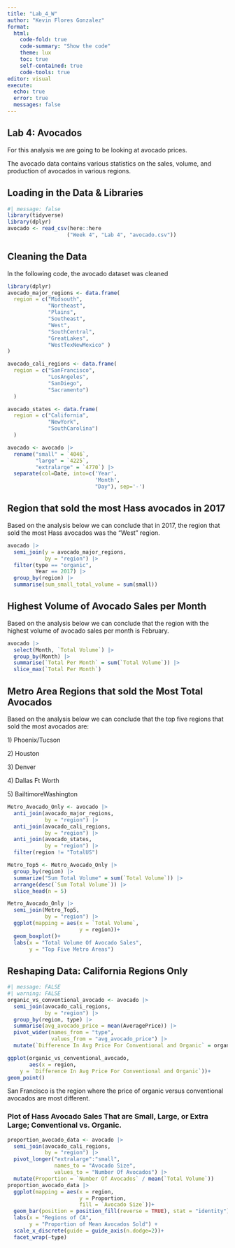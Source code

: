```yaml
---
title: "Lab_4_W"
author: "Kevin Flores Gonzalez"
format:
  html: 
    code-fold: true
    code-summary: "Show the code"
    theme: lux
    toc: true
    self-contained: true
    code-tools: true
editor: visual
execute:
  echo: true
  error: true
  messages: false
---
```


## Lab 4: Avocados

For this analysis we are going to be looking at avocado prices.

The avocado data contains various statistics on the sales, volume, and production of avocados in various regions.

## Loading in the Data & Libraries

```r
#| message: false
library(tidyverse)
library(dplyr)
avocado <- read_csv(here::here
                   ("Week 4", "Lab 4", "avocado.csv"))
```

## Cleaning the Data

In the following code, the avocado dataset was cleaned

```r
library(dplyr)
avocado_major_regions <- data.frame(
  region = c("Midsouth", 
             "Northeast", 
             "Plains", 
             "Southeast", 
             "West", 
             "SouthCentral", 
             "GreatLakes", 
             "WestTexNewMexico" )
)

avocado_cali_regions <- data.frame(
  region = c("SanFrancisco", 
             "LosAngeles", 
             "SanDiego",
             "Sacramento")
  )

avocado_states <- data.frame(
  region = c("California", 
             "NewYork", 
             "SouthCarolina")
  )

avocado <- avocado |> 
  rename("small" = `4046`, 
         "large" = `4225`, 
         "extralarge" = `4770`) |> 
  separate(col=Date, into=c('Year', 
                            'Month', 
                            "Day"), sep='-') 
```

## Region that sold the most Hass avocados in 2017

Based on the analysis below we can conclude that in 2017, the region that sold the most Hass avocados was the "West" region.

```r
avocado |>
  semi_join(y = avocado_major_regions, 
            by = "region") |> 
  filter(type == "organic", 
         Year == 2017) |> 
  group_by(region) |> 
  summarise(sum_small_total_volume = sum(small))
```

## Highest Volume of Avocado Sales per Month

Based on the analysis below we can conclude that the region with the highest volume of avocado sales per month is February.

```r
avocado |> 
  select(Month, `Total Volume`) |> 
  group_by(Month) |> 
  summarise(`Total Per Month` = sum(`Total Volume`)) |> 
  slice_max(`Total Per Month`)
```

## Metro Area Regions that sold the Most Total Avocados

Based on the analysis below we can conclude that the top five regions that sold the most avocados are:

1\) Phoenix/Tucson

2\) Houston

3\) Denver

4\) Dallas Ft Worth

5\) BailtimoreWashington

```r

Metro_Avocado_Only <- avocado |> 
  anti_join(avocado_major_regions, 
            by = "region") |> 
  anti_join(avocado_cali_regions, 
            by = "region") |> 
  anti_join(avocado_states, 
            by = "region") |> 
  filter(region != "TotalUS")

Metro_Top5 <- Metro_Avocado_Only |> 
  group_by(region) |> 
  summarize("Sum Total Volume" = sum(`Total Volume`)) |> 
  arrange(desc(`Sum Total Volume`)) |> 
  slice_head(n = 5)

Metro_Avocado_Only |> 
  semi_join(Metro_Top5, 
            by = "region") |> 
  ggplot(mapping = aes(x = `Total Volume`, 
                       y = region))+
  geom_boxplot()+
  labs(x = "Total Volume Of Avocado Sales", 
       y = "Top Five Metro Areas")
```

## Reshaping Data: California Regions Only

```r
#| message: FALSE
#| warning: FALSE
organic_vs_conventional_avocado <- avocado |>
  semi_join(avocado_cali_regions, 
            by = "region") |> 
  group_by(region, type) |> 
  summarise(avg_avocado_price = mean(AveragePrice)) |> 
  pivot_wider(names_from = "type", 
              values_from = "avg_avocado_price") |> 
  mutate(`Difference In Avg Price For Conventional and Organic` = organic - conventional) 

ggplot(organic_vs_conventional_avocado, 
       aes(x = region,
    y = `Difference In Avg Price For Conventional and Organic`))+
geom_point()


```

San Francisco is the region where the price of organic versus conventional avocados are most different.

### Plot of Hass Avocado Sales That are Small, Large, or Extra Large; Conventional vs. Organic.

```r
proportion_avocado_data <- avocado |>
  semi_join(avocado_cali_regions, 
            by = "region") |> 
  pivot_longer("extralarge":"small",
               names_to = "Avocado Size",
               values_to = "Number Of Avocados") |> 
  mutate(Proportion = `Number Of Avocados` / mean(`Total Volume`))
proportion_avocado_data |> 
  ggplot(mapping = aes(x = region, 
                       y = Proportion, 
                       fill = `Avocado Size`))+
  geom_bar(position = position_fill(reverse = TRUE), stat = "identity") +
  labs(x = "Regions of CA", 
       y = "Proportion of Mean Avocados Sold") + 
  scale_x_discrete(guide = guide_axis(n.dodge=2))+
  facet_wrap(~type)
```
